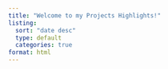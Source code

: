 ```yaml
---
title: "Welcome to my Projects Highlights!"
listing:
  sort: "date desc"
  type: default
  categories: true
format: html
---
```

